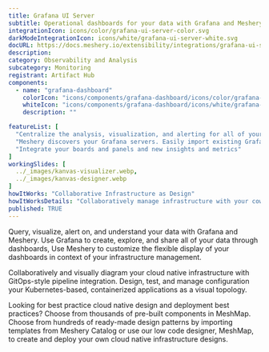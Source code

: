 ---
title: Grafana UI Server
subtitle: Operational dashboards for your data with Grafana and Meshery
integrationIcon: icons/color/grafana-ui-server-color.svg
darkModeIntegrationIcon: icons/white/grafana-ui-server-white.svg
docURL: https://docs.meshery.io/extensibility/integrations/grafana-ui-server
description: 
category: Observability and Analysis
subcategory: Monitoring
registrant: Artifact Hub
components:
  - name: "grafana-dashboard"
    colorIcon: "icons/components/grafana-dashboard/icons/color/grafana-dashboard-color.svg"
    whiteIcon: "icons/components/grafana-dashboard/icons/white/grafana-dashboard-white.svg"
    description: ""

featureList: [
  "Centralize the analysis, visualization, and alerting for all of your data with Grafana.",
  "Meshery discovers your Grafana servers. Easily import existing Grafana dashboards and panels into Meshery",
  "Integrate your boards and panels and new insights and metrics"
]
workingSlides: [
  ../_images/kanvas-visualizer.webp,
  ../_images/kanvas-designer.webp
]
howItWorks: "Collaborative Infrastructure as Design"
howItWorksDetails: "Collaboratively manage infrastructure with your coworkers synchronously sharing the same designs."
published: TRUE
---
<p>
Query, visualize, alert on, and understand your data with Grafana and Meshery. Use Grafana to create, explore, and share all of your data through dashboards,
Use Meshery to customize the flexible display of your dashboards in context of your infrastructure management.
</p>
<p>
    Collaboratively and visually diagram your cloud native infrastructure with GitOps-style pipeline integration. Design, test, and manage configuration your Kubernetes-based, containerized applications as a visual topology.
</p>
<p>
    Looking for best practice cloud native design and deployment best practices? Choose from thousands of pre-built components in MeshMap. Choose from hundreds of ready-made design patterns by importing templates from Meshery Catalog or use our low code designer, MeshMap, to create and deploy your own cloud native infrastructure designs.
</p>
